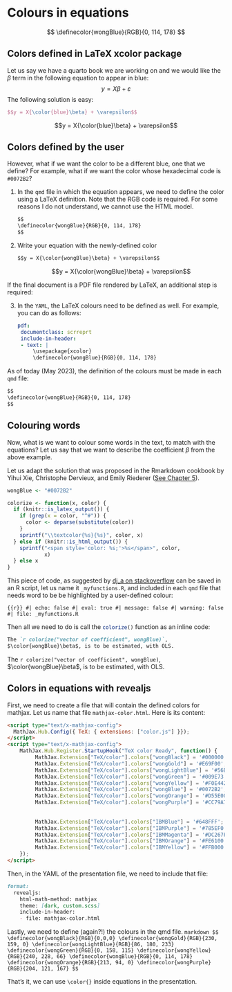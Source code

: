 # Colours in equations


$$
\definecolor{wongBlue}{RGB}{0, 114, 178}
$$

## Colors defined in LaTeX xcolor package

Let us say we have a quarto book we are working on and we would like the $\beta$ term in the following equation to appear in blue:
$$y = X\beta + \varepsilon$$
The following solution is easy:
```latex
$$y = X{\color{blue}\beta} + \varepsilon$$
```


$$y = X{\color{blue}\beta} + \varepsilon$$

## Colors defined by the user

However, what if we want the color to be a different blue, one that we define? For example, what if we want the color whose hexadecimal code is `#0072B2`?

1. In the `qmd` file in which the equation appears, we need to define the color using a LaTeX definition. Note that the RGB code is required. For some reasons I do not understand, we cannot use the HTML model.
   ```markdown
$$
\definecolor{wongBlue}{RGB}{0, 114, 178}
$$
   ```

2. Write your equation with the newly-defined color
   ```markdown
$$y = X{\color{wongBlue}\beta} + \varepsilon$$
   ```
   $$y = X{\color{wongBlue}\beta} + \varepsilon$$

If the final document is a PDF file rendered by LaTeX, an additional step is required:

3. In the `YAML`, the LaTeX colours need to be defined as well. For example, you can do as follows:
   ```YAML
pdf:
    documentclass: scrreprt
    include-in-header:
    - text: |
        \usepackage{xcolor}
        \definecolor{wongBlue}{RGB}{0, 114, 178}
   ```

:::{callout-note}

As of today (May 2023), the definition of the colours must be made in each `qmd` file:
```markdown
$$
\definecolor{wongBlue}{RGB}{0, 114, 178}
$$
```

:::

## Colouring words


Now, what is we want to colour some words in the text, to match with the equations? Let us say that we want to describe the coefficient $\beta$ from the above example.

Let us adapt the solution that was proposed in the Rmarkdown cookbook by Yihui Xie, Christophe Dervieux, and Emily Riederer ([See Chapter 5](https://bookdown.org/yihui/rmarkdown-cookbook/font-color.html#using-an-r-function-to-write-raw-html-or-latex-code)).

```r
wongBlue <- "#0072B2"

colorize <- function(x, color) {
  if (knitr::is_latex_output()) {
    if (grep(x = color, "^#")) {
      color <- deparse(substitute(color))
    }
    sprintf("\\textcolor{%s}{%s}", color, x)
  } else if (knitr::is_html_output()) {
    sprintf("<span style='color: %s;'>%s</span>", color,
            x)
  } else x
}
```

This piece of code, as suggested by [dj_a on stackoverflow](https://stackoverflow.com/a/73503490) can be saved in an R script, let us name it `_myfunctions.R`, and included in each `qmd` file that needs word to be be highlighted by a user-defined colour:

```{{r}}
#| echo: false
#| eval: true
#| message: false
#| warning: false
#| file: _myfunctions.R
```


Then all we need to do is call the `colorize()`{.R} function as an inline code:
```markdown
The `r colorize("vector of coefficient", wongBlue)`,
$\color{wongBlue}\beta$, is to be estimated, with OLS.
```


The `r colorize("vector of coefficient", wongBlue)`, $\color{wongBlue}\beta$, is to be estimated, with OLS.


## Colors in equations with revealjs


First, we need to create a file that will contain the defined colors for mathjax. Let us name that file `mathjax-color.html`. Here is its content:
```html
<script type="text/x-mathjax-config">
  MathJax.Hub.Config({ TeX: { extensions: ["color.js"] }});
</script>
<script type="text/x-mathjax-config">
	MathJax.Hub.Register.StartupHook("TeX color Ready", function() {
	     MathJax.Extension["TeX/color"].colors["wongBlack"] = '#000000';
		 MathJax.Extension["TeX/color"].colors["wongGold"] = '#E69F00';
		 MathJax.Extension["TeX/color"].colors["wongLightBlue"] = '#56B4E9';
		 MathJax.Extension["TeX/color"].colors["wongGreen"] = '#009E73';
		 MathJax.Extension["TeX/color"].colors["wongYellow"] = '#F0E442';
		 MathJax.Extension["TeX/color"].colors["wongBlue"] = '#0072B2';
		 MathJax.Extension["TeX/color"].colors["wongOrange"] = '#D55E00';
		 MathJax.Extension["TeX/color"].colors["wongPurple"] = '#CC79A7';
		 
		 
		 MathJax.Extension["TeX/color"].colors["IBMBlue"] = '#648FFF';
		 MathJax.Extension["TeX/color"].colors["IBMPurple"] = '#785EF0';
		 MathJax.Extension["TeX/color"].colors["IBMMagenta"] = '#DC267F';
		 MathJax.Extension["TeX/color"].colors["IBMOrange"] = '#FE6100';
		 MathJax.Extension["TeX/color"].colors["IBMYellow"] = '#FFB000';
	});
</script>
```


Then, in the YAML of the presentation file, we need to include that file:
```markdown
format: 
  revealjs:
    html-math-method: mathjax
    theme: [dark, custom.scss]
    include-in-header:
    - file: mathjax-color.html
```


Lastly, we need to define (again?!) the colours in the qmd file.
   ```markdown
$$
\definecolor{wongBlack}{RGB}{0,0,0}
\definecolor{wongGold}{RGB}{230, 159, 0}
\definecolor{wongLightBlue}{RGB}{86, 180, 233}
\definecolor{wongGreen}{RGB}{0, 158, 115}
\definecolor{wongYellow}{RGB}{240, 228, 66}
\definecolor{wongBlue}{RGB}{0, 114, 178}
\definecolor{wongOrange}{RGB}{213, 94, 0}
\definecolor{wongPurple}{RGB}{204, 121, 167}
$$
   ```



That's it, we can use `\color{}` inside equations in the presentation.
